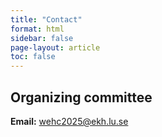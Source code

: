 ```yaml
---
title: "Contact"
format: html
sidebar: false
page-layout: article
toc: false
---
```


## Organizing committee

**Email:** [wehc2025@ekh.lu.se](mailto:wehc2025@ekh.lu.se)